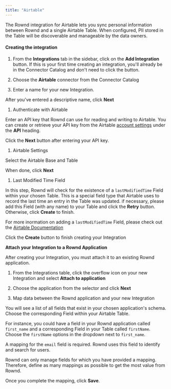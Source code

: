 ```yaml
---
title: "Airtable"
---
```


The Rownd integration for Airtable lets you sync personal information between
Rownd and a single Airtable Table. When configured, PII stored in the Table will
be discoverable and manageable by the data owners.

#### Creating the integration

1. From the **Integrations** tab in the sidebar, click on the **Add
   Integration** button. If this is your first time creating an integration,
   you'll already be in the Connector Catalog and don't need to click the
   button.

2. Choose the **Airtable** connector from the Connector Catalog

3. Enter a name for your new Integration.

After you've entered a descriptive name, click **Next**

1. Authenticate with Airtable

Enter an API key that Rownd can use for reading and writing to Airtable. You can
create or retrieve your API key from the Airtable
[account settings](https://airtable.com/account) under the **API** heading.

Click the **Next** button after entering your API key.

1. Airtable Settings

Select the Airtable Base and Table

When done, click **Next**

1. Last Modified Time Field

In this step, Rownd will check for the existence of a `lastModifiedTime` Field
within your chosen Table. This is a special field type that Airtable uses to
record the last time an entry in the Table was updated. if necessary, please add
this Field (with any name) to your Table and click the **Retry** button.
Otherwise, click **Create** to finish.

For more inormation on adding a `lastModifiedTime` Field, please check out the
[Airtable Documentation](https://support.airtable.com/hc/en-us/articles/360022745493-Last-modified-time-field)

Click the **Create** button to finish creating your Integration

**Attach your Integration to a Rownd Application**

After creating your Integration, you must attach it to an existing Rownd
application.

1. From the Integrations table, click the overflow icon on your new Integration
   and select **Attach to application**

2. Choose the application from the selector and click **Next**

3. Map data between the Rownd application and your new Integration

You will see a list of all fields that exist in your chosen application's
schema. Choose the corresponding Field within your Airtable Table.

For instance, you could have a field in your Rownd application called
`first_name` and a corresponding Field in your Table called `firstName`. Choose
the `firstName` options in the dropdown next to `first_name`.

A mapping for the `email` field is required. Rownd uses this field to identify
and search for users.

Rownd can only manage fields for which you have provided a mapping. Therefore,
define as many mappings as possible to get the most value from Rownd.

Once you complete the mapping, click **Save**.
